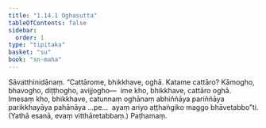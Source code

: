 ```yaml
---
title: "1.14.1 Oghasutta"
tableOfContents: false
sidebar:
  order: 1
type: "tipitaka"
basket: "su"
book: "sn-maha"
---
```



<DynamicBreadcrumb />

<Division number="172" book="sn-maha" bookNo="14" page="54">

<Paragraph number="335" book="sn-maha">
Sāvatthinidānaṃ. “Cattārome, bhikkhave, oghā. Katame cattāro? Kāmogho, bhavogho, diṭṭhogho, avijjogho—  ime kho, bhikkhave, cattāro oghā. Imesaṃ kho, bhikkhave, catunnaṃ oghānaṃ abhiññāya pariññāya parikkhayāya pahānāya …pe…  ayaṃ ariyo aṭṭhaṅgiko maggo bhāvetabbo”ti. (Yathā esanā, evaṃ vitthāretabbaṃ.)

</Paragraph>
</Division>

<Paragraph number="336" type="center" book="sn-maha">
Paṭhamaṃ.
</Paragraph>